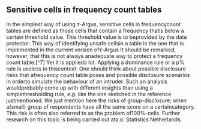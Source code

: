 ## Sensitive cells in frequency count tables
In the simplest way of using $\tau$-Argus, sensitive cells in frequencycount tables are defined as those cells that contain a frequency thatis below a certain threshold value. This threshold value is to beprovided by the data protector. This way of identifying unsafe cellsin a table is the one that is implemented in the current version of$\tau$-Argus It should be remarked, however, that this is not always anadequate way to protect a frequency count table.[^7] Yet it is applieda lot. Applying a dominance rule or a p% rule is useless in thiscontext. One should think about possible disclosure risks that afrequency count table poses and possible disclosure scenarios in orderto simulate the behaviour of an intruder. Such an analysis wouldprobably come up with different insights than using a simplethresholding rule, *e.g.* like the one sketched in the reference justmentioned. We just mention here the risks of group-disclosure; when a(small) group of respondents have all the same score on a certaincategory. This risk is often also referred to as the problem of100%-cells. Further research on this topic is being carried out ata.o. Statistics Netherlands.

